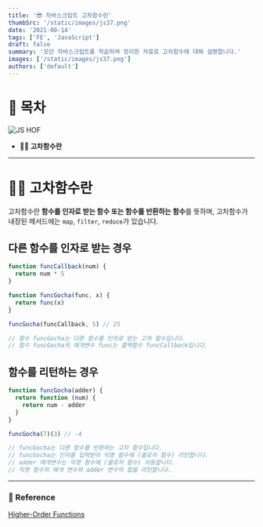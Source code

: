 ```yaml
---
title: '😎 자바스크립트 고차함수란'
thumbSrc: '/static/images/js37.png'
date: '2021-08-14'
tags: ['FE', 'JavaScript']
draft: false
summary: '모던 자바스크립트를 학습하며 정리한 자료로 고차함수에 대해 설명합니다.'
images: ['/static/images/js37.png']
authors: ['default']
---
```


# 📌 목차

![JS HOF](/static/images/js37.png)

- **💁🏻 고차함수란**

---

# 💁🏻 고차함수란

고차함수란 **함수를 인자로 받는 함수 또는 함수를 반환하는 함수**를 뜻하며, 고차함수가 내장된 메서드에는 `map`, `filter`, `reduce`가 있습니다.

## 다른 함수를 인자로 받는 경우

```javascript
function funcCallback(num) {
  return num * 5
}

function funcGocha(func, x) {
  return func(x)
}

funcGocha(funcCallback, 5) // 25

// 함수 funcGocha는 다른 함수를 인자로 받는 고차 함수입니다.
// 함수 funcGocha의 매개변수 func는 콜백함수 funcCallback입니다.
```

## 함수를 리턴하는 경우

```javascript
function funcGocha(adder) {
  return function (num) {
    return num - adder
  }
}

funcGocha(7)(3) // -4

// funcGocha는 다른 함수를 반환하는 고차 함수입니다.
// funcGocha는 인자를 입력받아 익명 함수에 (클로저 함수) 리턴합니다.
// adder 매개변수는 익명 함수에 (클로저 함수) 이동합니다.
// 익명 함수의 매개 변수와 adder 변수의 합을 리턴합니다.
```

---

### 🔗 Reference

[Higher-Order Functions](https://www.codecademy.com/learn/game-dev-learn-javascript-higher-order-functions-and-iterators/modules/game-dev-learn-javascript-iterators/cheatsheet)
